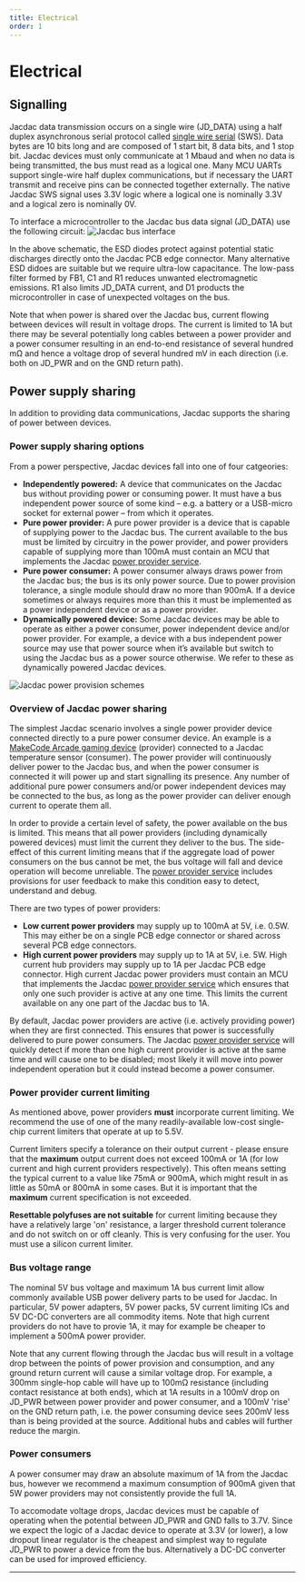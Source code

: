 ```yaml
---
title: Electrical
order: 1
---
```


# Electrical

## Signalling

Jacdac data transmission occurs on a single wire (JD_DATA) using a half duplex asynchronous serial protocol called 
[single wire serial](/reference/single-wire-serial/) (SWS).  Data bytes are 10 bits long and are composed 
of 1 start bit, 8 data bits, and 1 stop bit. Jacdac devices must only communicate at 1 Mbaud 
and when no data is being transmitted, the bus must read as a logical one. Many MCU UARTs support 
single-wire half duplex communications,  but if necessary the UART transmit and receive pins can be 
connected together externally. The native Jacdac SWS signal uses 3.3V logic where a logical one 
is nominally 3.3V and a logical zero is nominally 0V.

To interface a microcontroller to the Jacdac bus data signal (JD_DATA) use the following circuit:
![Jacdac bus interface](./Jacdac_electrical_interface.png)

In the above schematic, the ESD diodes protect against potential static discharges directly onto the 
Jacdac PCB edge connector. Many alternative ESD didoes are suitable but we require ultra-low capacitance. 
The low-pass filter formed by FB1, C1 and R1 reduces unwanted electromagnetic emissions. R1 also limits 
JD_DATA current, and D1 products the microcontroller in case of unexpected voltages on the bus.

Note that when power is shared over the Jacdac bus, current flowing between devices will result in voltage drops. 
The current is limited to 1A but there may be several potentially long cables between a power provider and a 
power consumer resulting in an end-to-end resistance of several hundred mΩ and hence a voltage drop of several 
hundred mV in each direction (i.e. both on JD_PWR and on the GND return path).

## Power supply sharing

In addition to providing data communications, Jacdac supports the sharing of power between devices.

### Power supply sharing options

From a power perspective, Jacdac devices fall into one of four catgeories:

-   **Independently powered:** A device that communicates on the Jacdac bus without providing power 
or consuming power. It must have a bus independent power source of some kind – e.g. a battery or a 
USB-micro socket for external power – from which it operates.  
-   **Pure power provider:** A pure power provider is a device that is capable of supplying power to 
the Jacdac bus. The current available to the bus must be limited by circuitry in the power provider, 
and power providers capable of supplying more than 100mA must contain an MCU that implements the 
Jacdac [power provider service](/services/power/).
-   **Pure power consumer:** A power consumer always draws power from the Jacdac bus; the bus is 
its only power source. Due to power 
provision tolerance, a single module should draw no more than 900mA. If a device sometimes or always 
requires more than this it must be implemented as a power independent device or as a power provider.
-   **Dynamically powered device:** Some Jacdac devices may be able to operate as either a power consumer, 
power independent device and/or power provider. For example, a device with a bus independent power source 
may use that power source when it’s available but switch to using the Jacdac bus as a power source otherwise. 
We refer to these as dynamically powered Jacdac devices.

![Jacdac power provision schemes](./jacdac-power-provision-schemes.png)

### Overview of Jacdac power sharing

The simplest Jacdac scenario involves a single power provider device connected directly to a pure power consumer device. 
An example is a [MakeCode Arcade gaming device](https://arcade.makecode.com/hardware) (provider) connected to a Jacdac temperature sensor (consumer). 
The power provider will continuously deliver power to the Jacdac bus, and when the power consumer is connected it will power up 
and start signalling its presence. Any number of additional pure power consumers and/or power independent devices may be 
connected to the bus, as long as the power provider can deliver enough current to operate them all.

In order to provide a certain level of safety, the power available on the bus is limited. This means that all power providers 
(including dynamically powered devices) must limit the current they deliver to the bus. The side-effect of this current limiting 
means that if the aggregate load of power consumers on the bus cannot be met, the bus voltage will fall and device operation will 
become unreliable. The [power provider service](/services/power) includes provisions for user feedback to make this condition 
easy to detect, understand and debug.

There are two types of power providers:

-   **Low current power providers** may supply up to 100mA at 5V, i.e. 0.5W. This may either be on a single PCB edge connector 
or shared across several PCB edge connectors.
-   **High current power providers** may supply up to 1A at 5V, i.e. 5W. High current hub providers may supply up to 1A per 
Jacdac PCB edge connector. High current Jacdac power providers must contain an MCU that implements the Jacdac [power provider service](/services/power) 
which ensures that only one such provider is active at any one time. This limits the current available on any one part of the Jacdac bus to 1A.

By default, Jacdac power providers are active (i.e. actively providing power) when they are first connected. 
This ensures that power is successfully delivered to pure power consumers. The Jacdac [power provider service](/services/power) 
will quickly detect if more than one high current provider is active at the same time and will cause one to be disabled; 
most likely it will move into power independent operation but it could instead become a power consumer.

### Power provider current limiting

As mentioned above, power providers **must** incorporate current limiting. We recommend the use of one of the 
many readily-available low-cost single-chip current limiters that operate at up to 5.5V.

Current limiters specify a tolerance on their output current - please ensure that the **maximum** output current does not exceed 100mA or 1A (for low current and high current providers respectively). This often means setting the typical current to a value like 75mA or 900mA, which might result in as little as 50mA or 800mA in some cases. But it is important that the **maximum** current specification is not exceeded.

**Resettable polyfuses are not suitable** for current limiting because they have a relatively large 'on' resistance, a larger threshold current tolerance and do not switch on or off cleanly. This is very confusing for the user. You must use a silicon current limiter.

### Bus voltage range

The nominal 5V bus voltage and maximum 1A bus current limit allow commonly available USB power delivery parts to be used for Jacdac. In particular, 5V power adapters, 5V power packs, 5V current limiting ICs and 5V DC-DC converters are all commodity items. Note that high current providers do not have to provie 1A, it may for example be cheaper to implement a 500mA power provider.

Note that any current flowing through the Jacdac bus will result in a voltage drop between the points of power provision and consumption, and any ground return current will cause a similar voltage drop. For example, a 300mm single-hop cable will have up to 100mΩ resistance (including contact resistance at both ends), which at 1A results in a 100mV drop on JD_PWR between power provider and power consumer, and a 100mV 'rise' on the GND return path, i.e. the power consuming device sees 200mV less than is being provided at the source. Additional hubs and cables will further reduce the margin.

### Power consumers

A power consumer may draw an absolute maximum of 1A from the Jacdac bus, however we recommend a maximum consumption of 900mA given that 5W power providers may not consistently provide the full 1A.

To accomodate voltage drops, Jacdac devices must be capable of operating when the potential between JD_PWR and GND falls to 3.7V. Since we expect the logic of a Jacdac device to operate at 3.3V (or lower), a low dropout linear regulator is the cheapest and simplest way to regulate JD_PWR to power a device from the bus. Alternatively a DC-DC converter can be used for improved efficiency.

---